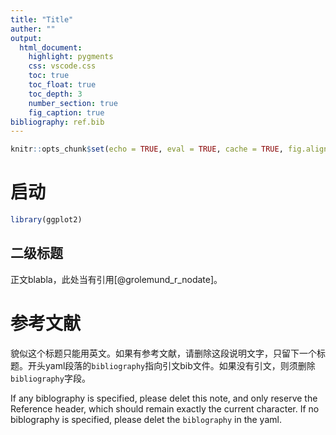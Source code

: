 ```yaml
---
title: "Title"
auther: ""
output:
  html_document:
    highlight: pygments
    css: vscode.css
    toc: true
    toc_float: true
    toc_depth: 3
    number_section: true
    fig_caption: true
bibliography: ref.bib
---
```


```r
knitr::opts_chunk$set(echo = TRUE, eval = TRUE, cache = TRUE, fig.align = 'center')
```

# 启动

```r
library(ggplot2)
```

## 二级标题

正文blabla，此处当有引用[@grolemund_r_nodate]。

# 参考文献{#References}

貌似这个标题只能用英文。如果有参考文献，请删除这段说明文字，只留下一个标题。开头yaml段落的`bibliography`指向引文bib文件。如果没有引文，则须删除`bibliography`字段。

If any biblography is specified, please delet this note, and only reserve the Reference header, which should remain exactly the current character. If no biblography is specified, please delet the `biblography` in the yaml.
